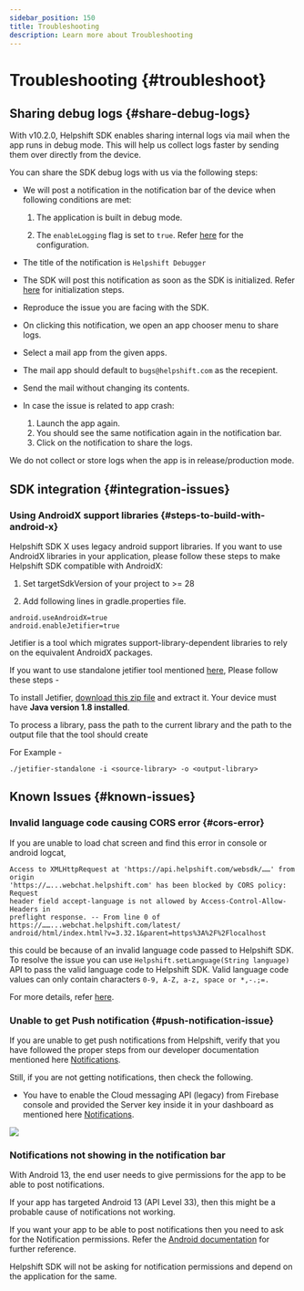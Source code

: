 ```yaml
---
sidebar_position: 150
title: Troubleshooting
description: Learn more about Troubleshooting
---
```






# Troubleshooting {#troubleshoot}


## Sharing debug logs {#share-debug-logs}

With v10.2.0, Helpshift SDK enables sharing internal logs via mail when the app runs in debug mode.
This will help us collect logs faster by sending them over directly from the device.


You can share the SDK debug logs with us via the following steps:

* We will post a notification in the notification bar of the device when following conditions are met:

	1. The application is built in debug mode.

	2. The `enableLogging` flag is set to `true`. Refer [here](/sdkx_android/sdk-configuration#enable-logging) for the configuration.

* The title of the notification is `Helpshift Debugger` 

* The SDK will post this notification as soon as the SDK is initialized. Refer [here](/sdkx_android/getting-started#initializing) for initialization steps.

* Reproduce the issue you are facing with the SDK.

* On clicking this notification, we open an app chooser menu to share logs.

* Select a mail app from the given apps.

* The mail app should default to `bugs@helpshift.com` as the recepient.

* Send the mail without changing its contents.

* In case the issue is related to app crash:
	1. Launch the app again.
	2. You should see the same notification again in the notification bar.
	3. Click on the notification to share the logs.



<Admonition type="info" title="Note">

We do not collect or store logs when the app is in release/production mode.


</Admonition>



## SDK integration {#integration-issues}

### Using AndroidX support libraries {#steps-to-build-with-android-x}

Helpshift SDK X uses legacy android support libraries. If you want to use AndroidX libraries in your application, please follow these steps to make Helpshift SDK compatible with AndroidX:

1. Set targetSdkVersion of your project to >= 28

2. Add following lines in gradle.properties file.

```
android.useAndroidX=true
android.enableJetifier=true

```

Jetifier is a tool which migrates support-library-dependent libraries to rely on the equivalent AndroidX packages.

If you want to use standalone jetifier tool mentioned [here](https://developer.android.com/studio/command-line/jetifier), Please follow these steps - 

To install Jetifier, [download this zip file](https://dl.google.com/dl/android/studio/jetifier-zips/1.0.0-beta10/jetifier-standalone.zip) and extract it. 
Your device must have **Java version 1.8 installed**.

To process a library, pass the path to the current library and the path to the output file that the tool should create

For Example -

`./jetifier-standalone -i <source-library> -o <output-library>`

## Known Issues {#known-issues}

### Invalid language code causing CORS error {#cors-error}

If you are unable to load chat screen and find this error in console or android logcat,

```
Access to XMLHttpRequest at 'https://api.helpshift.com/websdk/……' from origin 
'https://…...webchat.helpshift.com' has been blocked by CORS policy: Request 
header field accept-language is not allowed by Access-Control-Allow-Headers in 
preflight response. -- From line 0 of https://……...webchat.helpshift.com/latest/
android/html/index.html?v=3.32.1&parent=https%3A%2F%2Flocalhost

```
this could be because of an invalid language code passed to Helpshift SDK. To resolve the issue you can use `Helpshift.setLanguage(String language)` API to pass the valid language code to Helpshift SDK.
Valid language code values can only contain characters `0-9, A-Z, a-z, space or *,-.;=.`

For more details, refer [here](/sdkx_android/i18n/#supported-languages). 

### Unable to get Push notification {#push-notification-issue}

If you are unable to get push notifications from Helpshift, verify that you have followed the proper steps from our developer documentation mentioned here [Notifications](/sdkx_android/notifications#push-via-helpshift). 

Still, if you are not getting notifications, then check the following.

* You have to enable the Cloud messaging API (legacy) from Firebase console and provided the Server key inside it in your dashboard as mentioned here [Notifications](/sdkx_android/notifications#push-via-helpshift).

<Image src="/static/books/helpshiftx/gcm-key-example.png"  width="full" /> 

### Notifications not showing in the notification bar

With Android 13, the end user needs to give permissions for the app to be able to post notifications.

If your app has targeted Android 13 (API Level 33), then this might be a probable cause of notifications not working.

If you want your app to be able to post notifications then you need to ask for the Notification permissions. Refer the [Android documentation](https://developer.android.com/develop/ui/views/notifications/notification-permission) for further reference.

Helpshift SDK will not be asking for notification permissions and depend on the application for the same.


